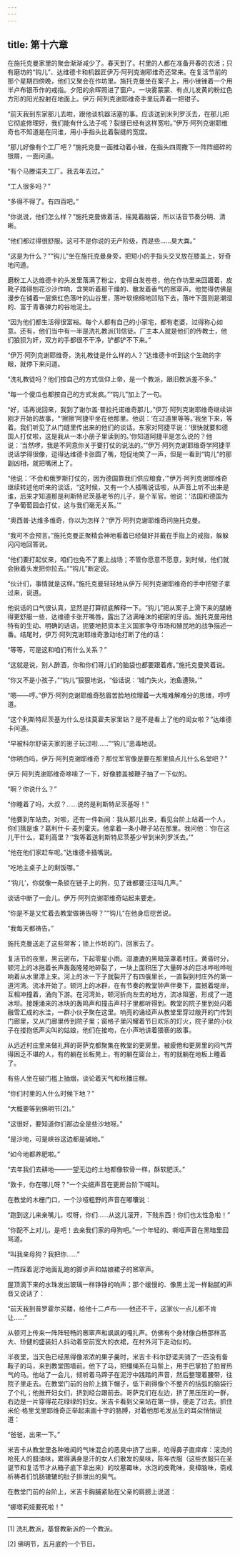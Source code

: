 ```yaml
---
---
---
```

title: 第十六章
---




在施托克曼家里的聚会渐渐减少了。春天到了。村里的人都在准备开春的农活；只有磨坊的“钩儿”、达维德卡和机器匠伊万·阿列克谢耶维奇还常来。在复活节前的那个星期四傍晚，他们又聚会在作坊里。施托克曼坐在案子上，用小锉锉着一个用半卢布银币作的戒指。夕阳的余晖照进了窗户。一块雾蒙蒙、有点儿发黄的粉红色方形的阳光投射在地面上。伊万·阿列克谢耶维奇手里玩弄着一把钳子。

“前天我到东家那儿去啦，跟他谈机器活塞的事。应该送到米列罗沃去，在那儿把它彻底修理好，我们能有什么法子呢？裂缝已经有这样宽啦。”伊万·阿列克谢耶维奇也不知道是在问谁，用小手指头比着裂缝的宽度。

“那儿好像有个工厂吧？”施托克曼一面推动着小锉，在指头四周撒下一阵阵细碎的银屑，一面问道。

“有个马滕诺夫工厂。我去年去过。”

“工人很多吗？”

“多得不得了。有四百吧。”

“你说说，他们怎么样？”施托克曼做着活，摇晃着脑袋，所以话音节奏分明、清晰。

“他们都过得很舒服。这可不是你说的无产阶级，而是些……臭大粪。”

“这是为什么？”“钩儿”坐在施托克曼身旁，把短小的手指头交叉放在膝盖上，好奇地问道。

磨粉工人达维德卡的头发里落满了粉尘，变得白发苍苍，他在作坊里来回踱着，皮靴子踏得刨花沙沙作响，含笑听着那干燥的、散发着香气的窸窣声。他觉得仿佛是漫步在铺着一层紫红色落叶的山谷里，落叶软绵绵地凹陷下去，落叶下面则是潮湿的、富于青春弹力的谷地泥土。

“因为他们都生活得很富裕。每个人都有自己的小家宅，都有老婆，过得称心如意。还有，他们当中有一半是洗礼教派[1]信徒。厂主本人就是他们的传教士，他们狼狈为奸，双方的手都很不干净，铲都铲不下来。”

“伊万·阿列克谢耶维奇，洗礼教徒是什么样的人？”达维德卡听到这个生疏的字眼，就停下来问道。

“洗礼教徒吗？他们按自己的方式信仰上帝，是一个教派，跟旧教派差不多。”

“每一个傻瓜也都按自己的方式发疯。”“钩儿”加上了一句。

“好，话再说回来，我到了谢尔盖·普拉托诺维奇那儿，”伊万·阿列克谢耶维奇继续讲刚才开始的故事，“‘擦擦’阿捷平坐在他那里。他说：‘在过道里等等。’我坐下来，等着。我们听见了从门缝里传出来的他们的谈话。东家对阿捷平说：‘很快就要和德国人打仗啦，这是我从一本小册子里读到的。’你知道阿捷平是怎么说的？他说：‘当然啰，我是不同意你关于要打仗的说法的。’”伊万·阿列克谢耶维奇学阿捷平说话学得很像，逗得达维德卡张圆了嘴，短促地笑了一声，但是一看到“钩儿”的那副凶相，就把嘴闭上了。

“他说：‘不会和俄罗斯打仗的，因为德国靠我们供应粮食，’”伊万·阿列克谢耶维奇继续转述他听来的谈话，“这时候，又有一个人插嘴说话啦，从声音上听不出来是谁，后来才知道那是利斯特尼茨基老爷的儿子，是个军官。他说：‘法国和德国为了争葡萄园会打仗，这与我们毫无关系。’”

“奥西普·达维多维奇，你以为怎样？”伊万·阿列克谢耶维奇问施托克曼。

“我可不会预言。”施托克曼正聚精会神地看着已经做好并戴在手指上的戒指，躲躲闪闪地回答说。

“他们要打起仗来，咱们也免不了要上战场；不管你愿意不愿意，到时候，他们就会揪着头发把你拉去。”“钩儿”断定说。

“伙计们，事情就是这样。”施托克曼轻轻地从伊万·阿列克谢耶维奇的手中把钳子拿过来，说道。

他说话的口气很认真，显然是打算彻底解释一下。“钩儿”把从案子上滑下来的腿蜷得更舒服一些，达维德卡张开嘴唇，露出了沾满唾沫的细密的牙齿。施托克曼用他特有的生动、明确的话语，扼要地把资本主义国家争夺市场和殖民地的战争描述一番。结尾时，伊万·阿列克谢耶维奇激动地打断了他的话：

“等等，可是这和咱们有什么关系？”

“这就是说，别人醉酒，你和你们哥儿们的脑袋也都要跟着疼。”施托克曼笑着说。

“你又不是小孩子，”“钩儿”狠狠地说，“俗话说：‘城门失火，池鱼遭殃。’”

“嗯——哼。”伊万·阿列克谢耶维奇愁眉苦脸地梳理着一大堆难解难分的思绪，哼哼道。

“这个利斯特尼茨基为什么总往莫霍夫家里钻？是不是看上了他的闺女啦？”达维德卡问道。

“早被科尔舒诺夫家的崽子玩过啦……”“钩儿”恶毒地说。

“你明白吗，伊万·阿列克谢耶维奇？那位军官像是要在那里搞点儿什么名堂吧？”

伊万·阿列克谢耶维奇哆嗦了一下，好像膝盖被鞭子抽了一下似的。

“啊？你说什么？”

“你睡着了吗，大叔？……说的是利斯特尼茨基呀！”

“他要到车站去。对啦，还有一件新闻：我从那儿出来，看见台阶上站着一个人，你们猜是谁？葛利什卡·麦列霍夫。他拿着一条小鞭子站在那里。我问他：‘你在这儿干什么，葛利高里？’‘我等着送利斯特尼茨基少爷到米列罗沃去。’”

“他在他们家赶车呢。”达维德卡插嘴说。

“吃地主桌子上的剩饭哪。”

“‘钩儿’，你就像一条锁在链子上的狗，见了谁都要汪汪叫几声。”

谈话中断了一会儿。伊万·阿列克谢耶维奇站起来要走。

“你是不是又忙着去教堂做祷告呀？”“钩儿”在他身后挖苦说。

“我每天都祷告。”

施托克曼送走了这些常客；锁上作坊的门，回家去了。

复活节的夜里，黑云密布，下起零星小雨。湿漉漉的黑暗笼罩着村庄。黄昏时分，顿河上的冰拖着长声轰轰隆隆地碎裂了，一块上面积压了大量碎冰的巨冰哗啦哗啦响着从水里漂上来。河上的冰一下子就裂开了有四俄里长，一直裂到村庄外的第一道河湾。流冰开始了。顿河上的冰群，在有节奏的教堂钟声伴奏下，震撼着堤岸，互相冲撞着，涌向下游。在河湾处，顿河折向左去的地方，流冰阻塞，形成了一道冰坝。接踵涌来的冰块的轰鸣声和撞击声村子里都听得到。教堂的院子里到处闪着融雪汇成的水洼，一群小伙子聚在这里。响亮的诵经声从教堂里穿过敞开的门传到门廊里，又从门廊里传到院子里；窗格子里闪耀着节日欢乐的灯火，院子里的小伙子在搂抱低声尖叫的姑娘，他们在接吻，在小声地讲着猥亵的故事。

从远近村庄里来做礼拜的哥萨克都聚集在教堂的更房里。被疲倦和更房里的闷气弄得困乏不堪的人，有的躺在长板凳上，有的躺在窗台上，有的就躺在地板上睡着了。

有些人坐在破门槛上抽烟，谈论着天气和秋播庄稼。

“你们村里的人什么时候下地？”

“大概要等到佛明节[2]。”

“这很好，要知道你们那边全是些沙地呀。”

“是沙地，可是峡谷这边都是碱地。”

“如今地都养肥啦。”

“去年我们去耕地——一望无边的土地都像软骨一样，酥软肥沃。”

“敦卡，你在哪儿呀？”一个尖细声音在更房台阶下喊叫。

在教堂的木栅门口，一个沙哑粗野的声音在嘟囔说：

“跑到这儿来亲嘴儿，哎呀，你们……从这儿滚开，下贱东西！你们也太性急啦！”

“你配不上对儿，是吧！去亲我们家的母狗吧。”一个年轻的、嘶哑声音在黑暗里回骂道。

“叫我亲母狗？我把你……”

一阵踩着泥泞地面乱跑的脚步声和姑娘裙子的窸窣声。

屋顶滴下来的水珠发出玻璃一样铮铮的响声；那个缓慢的、像黑土泥一样黏腻的声音又说话了：

“前天我到普罗霍尔买耧，给他十二卢布——他还不干，这家伙一点儿都不肯让……”

从顿河上传来一阵阵轻畅的窸窣声和飒飒的嘎扎声。仿佛有个身材像白杨那样高大、矫健的盛装妇人抖动着空前宽大的衣裙，在村外河下走动似的。

半夜里，当天色已经黑得像浓浓的果子羹时，米吉卡·科尔舒诺夫骑了一匹没有备鞍子的马，来到教堂围墙前。他下了马，把缰绳系在马鬃上，用手巴掌拍了拍冒热气的马。他站了一会儿，倾听着马蹄子在泥泞中践踏的声音，然后整理着腰带，往院子里走去。在教堂门前的台阶上摘下帽子，低下剃得像个不整齐的括弧的脑袋行了个礼；他推开妇女们，挤到经台跟前去。哥萨克们在左边，挤了黑压压的一群，右边是一片穿得花花绿绿的妇女。米吉卡看到父亲站在第一排，便走了过去。抓住米伦·格里戈里耶维奇正举起来画十字的胳膊，对着他那毛发丛生的耳朵悄悄说道：

“爸爸，出来一下。”

米吉卡从教堂里各种难闻的气味混合的恶臭中挤了出来，呛得鼻子直痒痒：滚烫的呛死人的腊油味，累得满身是汗的女人们散发的臭味，陈年衣服（这些衣服只在圣诞节和复活节才从箱子底下拿出来）的坟墓霉味，水泡的皮靴味，臭樟脑味，斋戒祈祷者们饥肠辘辘的肚子排泄出的臭气。

在教堂门前的台阶上，米吉卡胸脯紧贴在父亲的肩膀上说道：

“娜塔莉娅要死啦！”



* * *



[1] 洗礼教派，基督教新派的一个教派。

[2] 佛明节，五月底的一个节日。